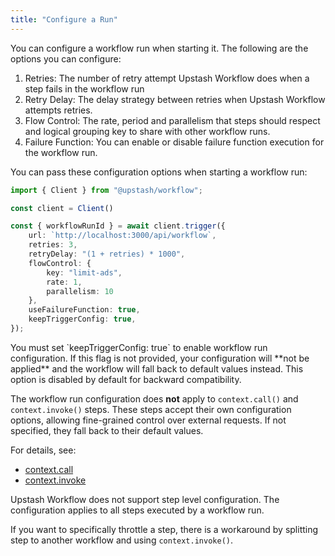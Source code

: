 ```yaml
---
title: "Configure a Run"
---
```


You can configure a workflow run when starting it. The following are the options you can configure:

1. Retries: The number of retry attempt Upstash Workflow does when a step fails in the workflow run
2. Retry Delay: The delay strategy between retries when Upstash Workflow attempts retries.
3. Flow Control: The rate, period and parallelism that steps should respect and logical grouping key to share with other workflow runs.
4. Failure Function: You can enable or disable failure function execution for the workflow run.

You can pass these configuration options when starting a workflow run:

```typescript
import { Client } from "@upstash/workflow";

const client = Client()

const { workflowRunId } = await client.trigger({
    url: `http://localhost:3000/api/workflow`,
    retries: 3,
    retryDelay: "(1 + retries) * 1000",
    flowControl: {
        key: "limit-ads",
        rate: 1,
        parallelism: 10
    },
    useFailureFunction: true,
    keepTriggerConfig: true,
});
```
<Warning>
You must set `keepTriggerConfig: true` to enable workflow run configuration.
If this flag is not provided, your configuration will **not be applied** and the workflow will fall back to default values instead.
This option is disabled by default for backward compatibility.
</Warning>

The workflow run configuration does **not** apply to `context.call()` and `context.invoke()` steps.
These steps accept their own configuration options, allowing fine-grained control over external requests.
If not specified, they fall back to their default values.

For details, see:
- [context.call](/workflow/basics/context/run)
- [context.invoke](/workflow/basics/context/run)

<Tip>
Upstash Workflow does not support step level configuration. The configuration applies to all steps executed by a workflow run.

If you want to specifically throttle a step, there is a workaround by splitting step to another workflow and using `context.invoke()`.
</Tip>